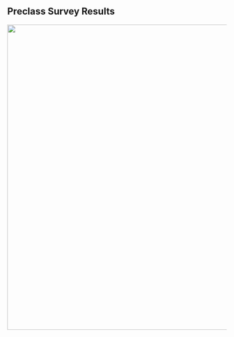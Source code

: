 <!-- # Preclass Survey SP2025 -->

## Preclass Survey Results

[![](assets/preclass-survey-sp2025.png){fig-align="center" width="700px"}](https://virginiacommonwealth.instructure.com/courses/113813/quizzes/216510/statistics)

